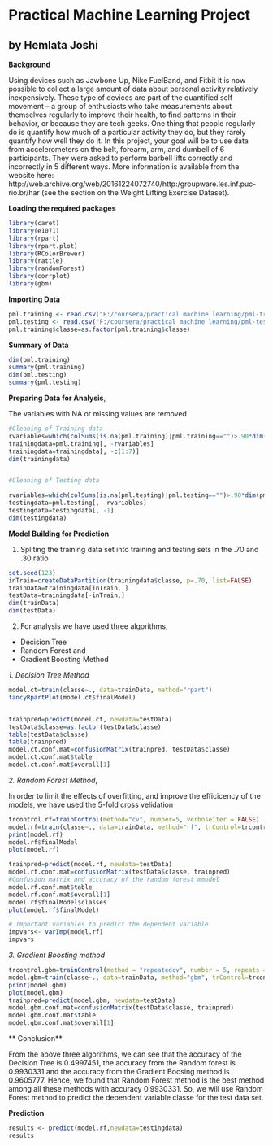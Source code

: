 # Practical Machine Learning Project
## by Hemlata Joshi


**Background**

Using devices such as Jawbone Up, Nike FuelBand, and Fitbit it is now possible to collect a large amount of data about personal activity relatively inexpensively. These type of devices are part of the quantified self movement – a group of enthusiasts who take measurements about themselves regularly to improve their health, to find patterns in their behavior, or because they are tech geeks. One thing that people regularly do is quantify how much of a particular activity they do, but they rarely quantify how well they do it. In this project, your goal will be to use data from accelerometers on the belt, forearm, arm, and dumbell of 6 participants. They were asked to perform barbell lifts correctly and incorrectly in 5 different ways. More information is available from the website here: http://web.archive.org/web/20161224072740/http:/groupware.les.inf.puc-rio.br/har 
(see the section on the Weight Lifting Exercise Dataset).



**Loading the required packages**
```{r}
library(caret)
library(e1071)
library(rpart)
library(rpart.plot)
library(RColorBrewer)
library(rattle)
library(randomForest)
library(corrplot)
library(gbm)
```

**Importing Data**
```{r}
pml.training <- read.csv("F:/coursera/practical machine learning/pml-training.csv")
pml.testing <- read.csv("F:/coursera/practical machine learning/pml-testing.csv")
pml.training$classe=as.factor(pml.training$classe)
```

**Summary of Data**
```{r}
dim(pml.training)
summary(pml.training)
dim(pml.testing)
summary(pml.testing)

```

**Preparing Data for Analysis**,

The variables with NA or missing values are removed

```{r}
#Cleaning of Training data 
rvariables=which(colSums(is.na(pml.training)|pml.training=="")>.90*dim(pml.training)[1])
trainingdata=pml.training[, -rvariables]
trainingdata=trainingdata[, -c(1:7)]
dim(trainingdata)


#Cleaning of Testing data 

rvariables=which(colSums(is.na(pml.testing)|pml.testing=="")>.90*dim(pml.testing)[1])
testingdata=pml.testing[, -rvariables]
testingdata=testingdata[, -1]
dim(testingdata)
```

**Model Building for Prediction**

1. Spliting the training data set into training and testing sets in the .70 and .30 ratio

```{r}
set.seed(123)
inTrain=createDataPartition(trainingdata$classe, p=.70, list=FALSE)
trainData=trainingdata[inTrain, ]
testData=trainingdata[-inTrain,]
dim(trainData)
dim(testData)

```
2. For analysis we have used three algorithms,
  + Decision Tree
  + Random Forest and 
  + Gradient Boosting Method

*1.  Decision Tree Method*


```{r}
model.ct=train(classe~., data=trainData, method="rpart")
fancyRpartPlot(model.ct$finalModel)


trainpred=predict(model.ct, newdata=testData)
testData$classe=as.factor(testData$classe)
table(testData$classe)
table(trainpred)
model.ct.conf.mat=confusionMatrix(trainpred, testData$classe)
model.ct.conf.mat$table
model.ct.conf.mat$overall[1]
```
*2.  Random Forest Method*,

In order to limit the effects of overfitting, and improve the efficicency of the models, we have used the 5-fold cross velidation
```{r}
trcontrol.rf=trainControl(method="cv", number=5, verboseIter = FALSE)
model.rf=train(classe~., data=trainData, method="rf", trControl=trcontrol.rf, verboseIter=FALSE)
print(model.rf)
model.rf$finalModel
plot(model.rf)

trainpred=predict(model.rf, newdata=testData)
model.rf.conf.mat=confusionMatrix(testData$classe, trainpred)
#Confusion matrix and accuracy of the random forest mmodel
model.rf.conf.mat$table
model.rf.conf.mat$overall[1]
model.rf$finalModel$classes
plot(model.rf$finalModel)

# Important variables to predict the dependent variable 
impvars<- varImp(model.rf)
impvars
```

*3. Gradient Boosting method*
  
```{r}
trcontrol.gbm=trainControl(method = "repeatedcv", number = 5, repeats = 1)
model.gbm=train(classe~., data=trainData, method="gbm", trControl=trcontrol.gbm, verbose=FALSE)
print(model.gbm)
plot(model.gbm)
trainpred=predict(model.gbm, newdata=testData)
model.gbm.conf.mat=confusionMatrix(testData$classe, trainpred)
model.gbm.conf.mat$table
model.gbm.conf.mat$overall[1]
```
** Conclusion**

From the above three algorithms, we can see that the accuracy of the Decision Tree is  0.4997451, the accuracy from the Random forest is 0.9930331 and the accuracy from the Gradient Boosing method is 0.9605777. Hence, we found that Random Forest method is the best method among all these methods with accuracy 0.9930331. So, we will use Random Forest method to predict the dependent variable classe for the test data set.

**Prediction**
```{r}
results <- predict(model.rf,newdata=testingdata)
results
```